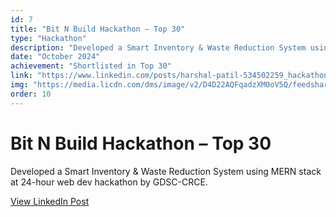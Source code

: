 ```yaml
---
id: 7
title: "Bit N Build Hackathon – Top 30"
type: "Hackathon"
description: "Developed a Smart Inventory & Waste Reduction System using MERN stack at 24-hour web dev hackathon by GDSC-CRCE."
date: "October 2024"
achievement: "Shortlisted in Top 30"
link: "https://www.linkedin.com/posts/harshal-patil-534502259_hackathon-webdevelopment-mernstack-activity-7269966988364443648-ZA5K?utm_source=share&utm_medium=member_ios&rcm=ACoAAD-c3HgBMcqgqKCj4fsxEVoI10lDuSlsgGk"
img: "https://media.licdn.com/dms/image/v2/D4D22AQFqadzXM0oV5Q/feedshare-shrink_1280/feedshare-shrink_1280/0/1733295184981?e=1755734400&v=beta&t=VhliH-5sLlEnCEKrNkFOAiCtRrJKJGWjZ2k33vAnSTI"
order: 10
---
```


# Bit N Build Hackathon – Top 30

Developed a Smart Inventory & Waste Reduction System using MERN stack at 24-hour web dev hackathon by GDSC-CRCE.

[View LinkedIn Post](https://www.linkedin.com/posts/harshal-patil-534502259_hackathon-webdevelopment-mernstack-activity-7269966988364443648-ZA5K?utm_source=share&utm_medium=member_ios&rcm=ACoAAD-c3HgBMcqgqKCj4fsxEVoI10lDuSlsgGk)

